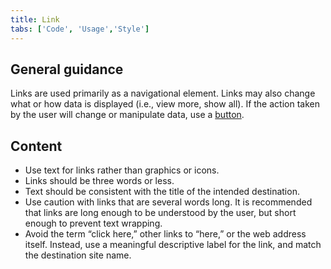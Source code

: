 ```yaml
---
title: Link
tabs: ['Code', 'Usage','Style']
---
```


## General guidance

Links are used primarily as a navigational element. Links may also change what or how data is displayed (i.e., view more, show all). If the action taken by the user will change or manipulate data, use a [button](/components/button).

## Content

- Use text for links rather than graphics or icons.
- Links should be three words or less.
- Text should be consistent with the title of the intended destination.
- Use caution with links that are several words long. It is recommended that links are long enough to be understood by the user, but short enough to prevent text wrapping.
- Avoid the term “click here,” other links to “here,” or the web address itself. Instead, use a meaningful descriptive label for the link, and match the destination site name.
